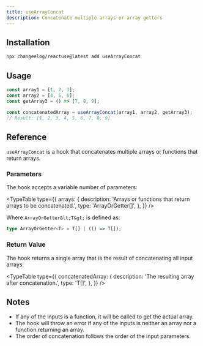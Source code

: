 ```yaml
---
title: useArrayConcat
description: Concatenate multiple arrays or array getters
---
```


<Demo name="useArrayConcat" category="Array" />

## Installation

```bash
npx changeelog/reactuse@latest add useArrayConcat
```

## Usage

```ts
const array1 = [1, 2, 3];
const array2 = [4, 5, 6];
const getArray3 = () => [7, 8, 9];

const concatenatedArray = useArrayConcat(array1, array2, getArray3);
// Result: [1, 2, 3, 4, 5, 6, 7, 8, 9]
```

## Reference

`useArrayConcat` is a hook that concatenates multiple arrays or functions that return arrays.

### Parameters

The hook accepts a variable number of parameters:

<TypeTable
  type={{
    arrays: {
      description: 'Arrays or functions that return arrays to be concatenated.',
      type: 'ArrayOrGetter[]',
    },
  }}
/>

Where `ArrayOrGetter&lt;T&gt;` is defined as:

```ts
type ArrayOrGetter<T> = T[] | (() => T[]);
```

### Return Value

The hook returns a single array that is the result of concatenating all input arrays:

<TypeTable
  type={{
    concatenatedArray: {
      description: 'The resulting array after concatenation.',
      type: 'T[]',
    },
  }}
/>

## Notes

- If any of the inputs is a function, it will be called to get the actual array.
- The hook will throw an error if any of the inputs is neither an array nor a function returning an array.
- The order of concatenation follows the order of the input parameters.

